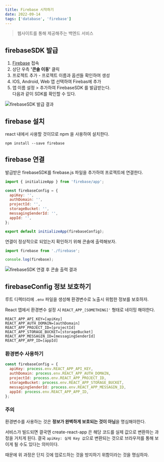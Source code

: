 ```yaml
---
title: Firebase 시작하기
date: 2022-09-14
tags: ['database', 'firebase']
---
```


> 웹사이트를 통해 제공해주는 백엔드 서비스

## firebaseSDK 발급

1. [Firebase](https://firebase.google.com) 접속
2. 상단 우측 **'콘솔 이동'** 클릭
3. 프로젝트 추가 - 프로젝트 이름과 옵션들 확인하여 생성
4. IOS, Android, Web 앱 선택하여 Firebas에 추가
5. 앱 이름 설정 > 추가하여 FirebaseSDK 를 발급받는다.  
   다음과 같이 SDK를 확인할 수 있다.

<img src="/notes/database/firebaseSDK.png" alt="firebaseSDK 발급 결과" />

## firebase 설치

react 내에서 사용할 것이므로 npm 을 사용하여 설치한다.

```
npm install --save firebase
```

## firebase 연결

발급받은 firebaseSDK를 firebase.js 파일을 추가하여 프로젝트에 연결한다.

```js:src/firebase.js
import { initializeApp } from 'firebase/app';

const firebaseConfig = {
  apiKey: '',
  authDomain: '',
  projectId: '',
  storageBucket: '',
  messagingSenderId: '',
  appId: '',
};

export default initializeApp(firebaseConfig);
```

연결이 정상적으로 되었는지 확인하기 위해 콘솔에 출력해보자.

```js:src/index.js
import firebase from './firebase';

console.log(firebase);
```

<img
  src="/notes/database/firebaseSDK-connect.png"
  alt="firebaseSDK 연결 후 콘솔 출력 결과"
/>

## firebaseConfig 정보 보호하기

루트 디렉터리에 `.env` 파일을 생성해 환경변수로 노출시 위험한 정보를 보호하자.

React 앱에서 환경변수 설정 시 `REACT_APP_[SOMETHING]'` 형태로 네이밍 해야한다.

```:.env
REACT_APP_API_KEY=[apiKey]
REACT_APP_AUTH_DOMAIN=[authDomain]
REACT_APP_PROJECT_ID=[projectId]
REACT_APP_STORAGE_BUCKET=[storageBucket]
REACT_APP_MESSAGIN_ID=[messagingSenderId]
REACT_APP_APP_ID=[appId]
```

### 환경변수 사용하기

```js:src/firebase.js
const firebaseConfig = {
  apiKey: process.env.REACT_APP_API_KEY,
  authDomain: process.env.REACT_APP_AUTH_DOMAIN,
  projectId: process.env.REACT_APP_PROJECT_ID,
  storageBucket: process.env.REACT_APP_STORAGE_BUCKET,
  messagingSenderId: process.env.REACT_APP_MESSAGIN_ID,
  appId: process.env.REACT_APP_APP_ID,
};
```

### 주의

환경변수를 사용하는 것은 **정보가 완벽하게 보호되는 것이 아님**을 명심해야한다.

서비스가 빌드되면 결국엔 create-react-app 은 해당 코드를 실제 값으로 변환하는 과정을 거치게 된다. 결국 `apiKey: 실제 Key 값`으로 변환되는 것으로 브라우저를 통해 보이게 될 수도 있다는 의미이다.

때문에 위 과정은 단지 깃에 업로드하는 것을 방지하기 위함이라는 것을 명심하자.

